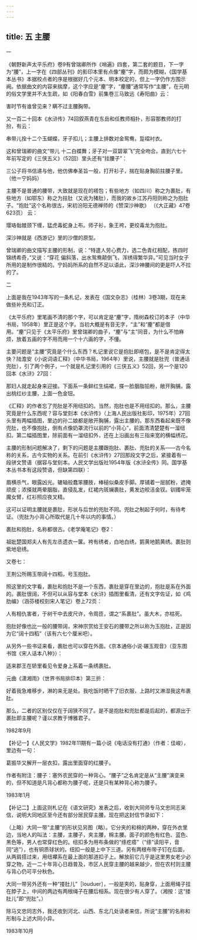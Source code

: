 ```yaml
---
---
---
```

title: 五 主腰
---







一


《朝野新声太平乐府》卷9有曾瑞卿所作《哨遍》四套，第二套的题目，下一字为“腰”，上一字在《四部丛刊》的影印本里有点像“麈”字，而颇为模糊，《国学基本丛书》本据校点者的序是根据好几个元本、明本校定的，但上一字仍作方围示阙。依据曲文的内容来揣摩，这个字应是“麈”字，“麈腰”通常写作“主腰”，在元明的俗文学里并不太生疏，如《阳春白雪》前集卷三马致远《寿阳曲》云：

害时节有谁曾见来？瞒不过主腰胸带。

又一百二十回本《水浒传》74回叙燕青在东岳和任教师相扑，形容那教师的打扮，有云：

串带儿拴十二个玉蝴蝶，牙子扣儿；主腰上排数对金鸳鸯，踅褶衬衣。

这和曾瑞卿的曲文“带儿 十二白蝶舞；牙子对一双碧翠飞”完全吻合。直到六七十年前写定的《三侠五义》（52回）里头还有“拄腰子”：

三公子将书信递与他，他仿佛奉圣旨一般，打开衫子，揣在贴身胸前拄腰子里。（他＝宁妈妈）

主腰不是普通的腰带，大致就是现在的褡包；有些地方（如四川）称之为裹肚，有些地方（如鄂东）称之为拄肚（又讹为猪肚），而我的故乡江苏丹阳则称之为抱肚子。“抱肚”这个名称很古，宋初汾阳无德禅师的《赞深沙神歌》 （《大正藏》47卷623页） 云：

璎珞骷髅颈下缠，猛虎毒蛇身上布。师子衫，象王袴，更绞毒龙为抱肚。

深沙神就是《西游记》里的沙僧的原型。

曾瑞卿的曲文描写主腰的形制，说：“特遣人劳心费力，选二色青红相配，拣四时锦绣希奇，”又说：“穿花 偏斜落，出水鸳鸯颠倒飞，浑绣得繁华异。”可见当时女子所用的是制作很精的。宁妈妈所系的自然不足以语此，深沙神腰间的更是吓人不拉的了。





二


上面是我在1943年写的一条札记，发表在《国文杂志》（桂林）3卷3期，现在来做些补充和订正。

《太平乐府》里笔画不清的那个字，可以肯定是“麈”字，隋树森校订的本子（中华书局，1958年）里正是这个字。当初大概是有音无字，“主”和“麈”都是借用。“麈”只见于《太平乐府》里曾瑞卿的曲子，“麈”与“主”同音，为什么不怕麻烦，放着五画的字不用而用一个十六画的字，不懂。

主要问题是“主腰”究竟是个什么东西？札记里说它是抱肚即褡包，是不是肯定得太快？陆澹安《小说词语汇释》（中华书局，1964年）里说，主腰就是肚兜（普通话兜肚），引了两个例子，一个就是札记里引用的《三侠五义》52回，另一个是120回本《水浒》27回：

那妇人就走起身来迎接。下面系一条鲜红生绢裙，搽一脸胭脂铅粉，敞开胸脯，露出桃红纱主腰，上面一色金钮。

《汇释》的作者忘了兜肚是不用纽扣的。当然，抱肚也是不用纽扣的。那么，主腰究竟是什么东西呢？容与堂刻本《水浒传》（上海人民出版社影印，1975年）27回头里有两幅插图，里边的孙二娘都是敞开胸脯，露出主腰的。那东西看起来既不像兜肚，也不像抱肚，倒有点像奶罩流行以前的“小背心”，前面清清楚楚有一溜纽扣。第二幅插图里，除前面有一溜纽扣外，还在上沿画出有三指来宽的横幅绣花。

主腰的形制问题解决了，剩下的问题是主腰跟抱肚、裹肚、兜肚的关系——古今名称的关系，古今实物的关系。在前引《水浒传》27回那段文字之后，紧接着有一段骈文赞语（据容与堂刻本。人民文学出版社1954年版《水浒全传》同。国学基本丛书本有这段赞语，但缺第四联）：

眉横杀气，眼露凶光。辘轴般蠢笨腰肢，棒槌似桑皮手脚。厚铺着一层腻粉，遮掩顽皮；浓搽就两晕胭脂，直侵乱发，红裙内斑斓裹肚，黄发边皎洁金钗。钏镯牢笼魔女臂，红衫照应夜叉精。

这可以证明主腰就是裹肚，形状与后世的兜肚不同。兜肚之制起于何时，有待考证。（兜肚为小背心所取代是几十年以内的事情。）

裹肚和抱肚，名称都很古。《老学庵笔记》卷2：

祖妣楚国郑夫人有先左丞遗衣一箧。袴有绣者，白地白绣，鹅黄地鹅黄绣。裹肚则紫地皂绣。

又卷七：

王荆公所赐玉带阔十四稻，号玉抱肚。

照这里的文字看，裹肚和抱肚不是一个东西，裹肚是穿在里边的，抱肚是系在外面的。裹肚很阔，不但可以从容与堂本《水浒》插图里看清，还有文字佐证，如《鸡肋编》（涵芬楼校刻宋人笔记）卷上72页：

人有相仇害者，于树干中去皮尺许，令周匝，谓之“系裹肚”。虽大木，亦枯死。

抱肚好像也比一般的腰带阔，宋神宗赏给王安石的腰带之所以称为玉抱肚，正是因为它“阔十四稻”（该有六七个厘米吧）。

从另外一些书证来看，裹肚也可以穿在外面。《京本通俗小说·碾玉观音》（亚东图书馆《宋人话本八种》）：

适来郡王在轿里看见令爱身上系着一条绣裹肚。

元曲《潇湘雨》（世界书局排印本）第三折：

好着我急难移步，淋的来无是处。我吃饭时晒干了旧衣服，上路时又淋湿我这布裹肚。

那么，二者的区别仅仅在于阔狭不同了。是不是抱肚和兜肚都是后起的，都源出于裹肚即主腰呢？谨以求教于博雅君子。

1982年9月

【补记一】《人民文学》1982年11期有一篇小说《电话没有打通》（作者：佳峻），里边有一句：

葛振华又解开一层衣扣，露出里面穿的红腰子。

作者有附注：腰子：塞外农民穿的一种背心。“腰子”之名肯定是从“主腰”演变来的，但不知道是凡背心都称为腰子呢，还是只有某种背心称为腰子。

1983年1月

【补记二】上面这则札记在《语文研究》发表之后，收到大同师专马文忠同志来信，说明大同地区至今还有部分居民穿主腰。现在把这封信节录如下：

（上略）大同一带“主腰”的形状见另图（略）。它分夹的和棉的两种，穿在外衣里边，当地人的叫法：主腰，主腰子，夹主腰，棉主腰。面子的颜色有红色、蓝色、黑色等，男人也常穿红色的。纽扣多为用布条做的“绦疙瘩”（“绦”读阳平，音同“逃”），也有铜质球状的。纽扣一般是上中下三道。另有两根布带子钉在后面，从两肩搭过来，用纽襻系在最上面的那道扣子上。解放前它几乎是这里男女老少必穿之物，近一二十年背心日趋普及，市区人民穿主腰的越来越少，但在农村则主腰与背心仍可平分秋色。

大同一带另外还有一种“搂肚儿”［louduer］，一般是夹的，贴身穿，上面用绳子挂在脖子上，中间的两边有两根绳子在腰后相系。现在很少有人穿了。（湘按：这“搂肚儿”即“兜肚”。）

除马文忠同志外，我还收到河北、山西、东北几处读者来信，所说“主腰”的名称和形制与上述大同小异。

1983年10月